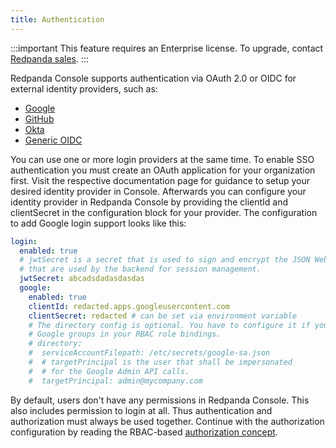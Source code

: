 ```yaml
---
title: Authentication
---
```


<head>
    <meta name="title" content="SSO Authentication in Redpanda Console | Redpanda Docs"/>
    <meta name="description" content="Configure authentication with external identity providers such as Google, GitHub or Okta in Redpanda Console."/>
</head>

:::important
This feature requires an Enterprise license. To upgrade, contact [Redpanda sales](https://redpanda.com/try-redpanda?section=enterprise-cloud).
:::

Redpanda Console supports authentication via OAuth 2.0 or OIDC for external identity providers, such as:
- [Google](/docs/console/single-sign-on/identity-providers/google)
- [GitHub](/docs/console/single-sign-on/identity-providers/github)
- [Okta](/docs/console/single-sign-on/identity-providers/okta)
- [Generic OIDC](/docs/console/single-sign-on/identity-providers/generic-oidc)

You can use one or more login providers at the same time. To enable SSO authentication 
you must create an OAuth application for your organization first. Visit the respective
documentation page for guidance to setup your desired identity provider in Console.
Afterwards you can configure your identity provider in Redpanda Console by providing the
clientId and clientSecret in the configuration block for your provider. The configuration
to add Google login support looks like this:

```yaml
login:
  enabled: true
  # jwtSecret is a secret that is used to sign and encrypt the JSON Web tokens
  # that are used by the backend for session management.
  jwtSecret: abcadsdadasdasdas
  google:
    enabled: true
    clientId: redacted.apps.googleusercontent.com
    clientSecret: redacted # can be set via environment variable
    # The directory config is optional. You have to configure it if you want to use
    # Google groups in your RBAC role bindings.
    # directory:
    #  serviceAccountFilepath: /etc/secrets/google-sa.json
    #  # targetPrincipal is the user that shall be impersonated
    #  # for the Google Admin API calls.
    #  targetPrincipal: admin@mycompany.com
```

By default, users don't have any permissions in Redpanda Console. This also includes permission
to login at all. Thus authentication and authorization must always be used together.
Continue with the authorization configuration by reading the RBAC-based [authorization
concept](/docs/console/single-sign-on/authorization).

